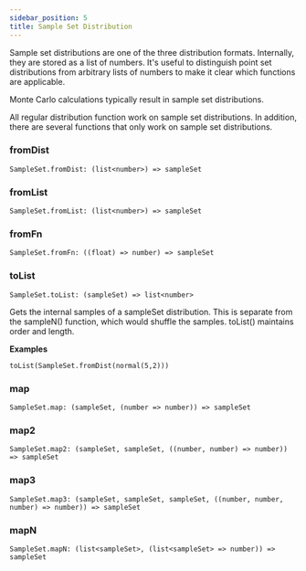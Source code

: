 ```yaml
---
sidebar_position: 5
title: Sample Set Distribution
---
```


Sample set distributions are one of the three distribution formats. Internally, they are stored as a list of numbers. It's useful to distinguish point set distributions from arbitrary lists of numbers to make it clear which functions are applicable.

Monte Carlo calculations typically result in sample set distributions.

All regular distribution function work on sample set distributions. In addition, there are several functions that only work on sample set distributions.

### fromDist

```
SampleSet.fromDist: (list<number>) => sampleSet
```

### fromList

```
SampleSet.fromList: (list<number>) => sampleSet
```

### fromFn

```
SampleSet.fromFn: ((float) => number) => sampleSet
```

### toList

```
SampleSet.toList: (sampleSet) => list<number>
```

Gets the internal samples of a sampleSet distribution. This is separate from the sampleN() function, which would shuffle the samples. toList() maintains order and length.

**Examples**

```
toList(SampleSet.fromDist(normal(5,2)))
```

### map

```
SampleSet.map: (sampleSet, (number => number)) => sampleSet
```

### map2

```
SampleSet.map2: (sampleSet, sampleSet, ((number, number) => number)) => sampleSet
```

### map3

```
SampleSet.map3: (sampleSet, sampleSet, sampleSet, ((number, number, number) => number)) => sampleSet
```

### mapN

```
SampleSet.mapN: (list<sampleSet>, (list<sampleSet> => number)) => sampleSet
```
